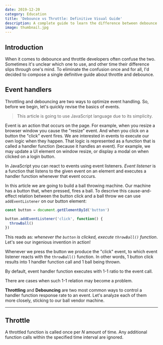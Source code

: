 ```yaml
---
date: 2019-12-20
category: Education
title: 'Debounce vs Throttle: Definitive Visual Guide'
description: A complete guide to learn the difference between debounce and throttle using visual examples. Never confuse the two again.
image: thumbnail.jpg
---
```



## Introduction

When it comes to debounce and throttle developers often confuse the two. Sometimes it's unclear which one to use, and other time their difference slips through one's mind. To eliminate the confusion once and for all, I'd decided to compose a single definitive guide about throttle and debounce.

## Event handlers

Throttling and debouncing are two ways to optimize event handling. So, before we begin, let's quickly revise the basics of events.

> This article is going to use JavaScript language due to its simplicity.

Event is an action that occurs on the page. For example, when you resize a browser window you cause the "resize" event. And when you click on a button the "click" event fires. We are interested in events to execute our own logic when they happen. That logic is represented as a function that is called a handler function (because it handles an event). For example, we may update a UI element on window resize, or display a modal on when clicked on a login button.

In JavaScript you can react to events using event listeners. _Event listener_ is a function that listens to the given event on an element and executes a handler function whenever that event occurs.

In this article we are going to build a ball throwing machine. Our machine has a button that, when pressed, fires a ball. To descrive this cause-and-effect relation between the button click and a ball throw we can use `addEventListener` on our button element:

```js
const button = document.getElementById('button')

button.addEventListener('click', function() {
  throwBall()
})
```

This reads as: _whenever the `button` is clicked, execute `throwBall()` function_. Let's see our ingenious invention in action!


<DefaultEvents />

Whenever we press the button we produce the "click" event, to which event listener reacts with the `throwBall()` function. In other words, 1 button click results into 1 handler function call and 1 ball being thrown.

<Quote>
  By default, event handler function executes with 1-1 ratio to the event call.
</Quote>

There are cases when such 1-1 relation may become a problem.

**Throttling** and **Debouncing** are two most common ways to control a handler function response rate to an event. Let's analyze each of them more closely, sticking to our ball vendor machine.

---

## Throttle

A throttled function is called once per _N_ amount of time. Any additional function calls within the specified time interval are ignored.
